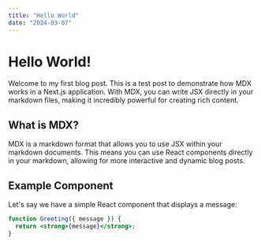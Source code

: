 ```yaml
---
title: "Hello World"
date: "2024-03-07"
---
```


# Hello World!

Welcome to my first blog post. This is a test post to demonstrate how MDX works in a Next.js application. With MDX, you can write JSX directly in your markdown files, making it incredibly powerful for creating rich content.

## What is MDX?

MDX is a markdown format that allows you to use JSX within your markdown documents. This means you can use React components directly in your markdown, allowing for more interactive and dynamic blog posts.

## Example Component

Let's say we have a simple React component that displays a message:

```jsx
function Greeting({ message }) {
  return <strong>{message}</strong>;
}
```
